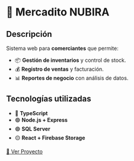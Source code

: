 # 🛒 Mercadito NUBIRA

## Descripción
Sistema web para **comerciantes** que permite:
- 📦 **Gestión de inventarios** y control de stock.
- 💰 **Registro de ventas** y facturación.
- 📊 **Reportes de negocio** con análisis de datos.

## Tecnologías utilizadas
- 🔵 **TypeScript**
- 🟢 **Node.js + Express**
- 🟣 **SQL Server**
- 🟡 **React + Firebase Storage**

[🔗 Ver Proyecto](https://tudominio.com/nubira)
